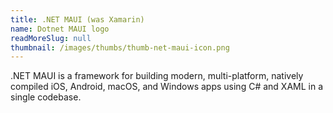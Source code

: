 ```yaml
---
title: .NET MAUI (was Xamarin)
name: Dotnet MAUI logo
readMoreSlug: null
thumbnail: /images/thumbs/thumb-net-maui-icon.png
---
```


.NET MAUI is a framework for building modern, multi-platform, natively compiled iOS, Android, macOS, and Windows apps using C# and XAML in a single codebase.

